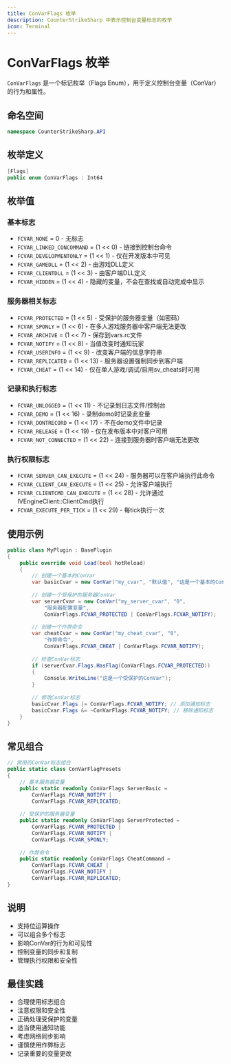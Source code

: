 ```yaml
---
title: ConVarFlags 枚举
description: CounterStrikeSharp 中表示控制台变量标志的枚举
icon: Terminal
---
```


# ConVarFlags 枚举

`ConVarFlags` 是一个标记枚举（Flags Enum），用于定义控制台变量（ConVar）的行为和属性。

## 命名空间

```csharp
namespace CounterStrikeSharp.API
```

## 枚举定义

```csharp
[Flags]
public enum ConVarFlags : Int64
```

## 枚举值

### 基本标志

- `FCVAR_NONE` = 0 - 无标志
- `FCVAR_LINKED_CONCOMMAND` = (1 &lt;&lt; 0) - 链接到控制台命令
- `FCVAR_DEVELOPMENTONLY` = (1 &lt;&lt; 1) - 仅在开发版本中可见
- `FCVAR_GAMEDLL` = (1 &lt;&lt; 2) - 由游戏DLL定义
- `FCVAR_CLIENTDLL` = (1 &lt;&lt; 3) - 由客户端DLL定义
- `FCVAR_HIDDEN` = (1 &lt;&lt; 4) - 隐藏的变量，不会在查找或自动完成中显示

### 服务器相关标志

- `FCVAR_PROTECTED` = (1 &lt;&lt; 5) - 受保护的服务器变量（如密码）
- `FCVAR_SPONLY` = (1 &lt;&lt; 6) - 在多人游戏服务器中客户端无法更改
- `FCVAR_ARCHIVE` = (1 &lt;&lt; 7) - 保存到vars.rc文件
- `FCVAR_NOTIFY` = (1 &lt;&lt; 8) - 当值改变时通知玩家
- `FCVAR_USERINFO` = (1 &lt;&lt; 9) - 改变客户端的信息字符串
- `FCVAR_REPLICATED` = (1 &lt;&lt; 13) - 服务器设置强制同步到客户端
- `FCVAR_CHEAT` = (1 &lt;&lt; 14) - 仅在单人游戏/调试/启用sv_cheats时可用

### 记录和执行标志

- `FCVAR_UNLOGGED` = (1 &lt;&lt; 11) - 不记录到日志文件/控制台
- `FCVAR_DEMO` = (1 &lt;&lt; 16) - 录制demo时记录此变量
- `FCVAR_DONTRECORD` = (1 &lt;&lt; 17) - 不在demo文件中记录
- `FCVAR_RELEASE` = (1 &lt;&lt; 19) - 仅在发布版本中对客户可用
- `FCVAR_NOT_CONNECTED` = (1 &lt;&lt; 22) - 连接到服务器时客户端无法更改

### 执行权限标志

- `FCVAR_SERVER_CAN_EXECUTE` = (1 &lt;&lt; 24) - 服务器可以在客户端执行此命令
- `FCVAR_CLIENT_CAN_EXECUTE` = (1 &lt;&lt; 25) - 允许客户端执行
- `FCVAR_CLIENTCMD_CAN_EXECUTE` = (1 &lt;&lt; 28) - 允许通过IVEngineClient::ClientCmd执行
- `FCVAR_EXECUTE_PER_TICK` = (1 &lt;&lt; 29) - 每tick执行一次

## 使用示例

```csharp
public class MyPlugin : BasePlugin
{
    public override void Load(bool hotReload)
    {
        // 创建一个基本的ConVar
        var basicCvar = new ConVar("my_cvar", "默认值", "这是一个基本的ConVar");
        
        // 创建一个受保护的服务器ConVar
        var serverCvar = new ConVar("my_server_cvar", "0", 
            "服务器配置变量",
            ConVarFlags.FCVAR_PROTECTED | ConVarFlags.FCVAR_NOTIFY);
        
        // 创建一个作弊命令
        var cheatCvar = new ConVar("my_cheat_cvar", "0",
            "作弊命令",
            ConVarFlags.FCVAR_CHEAT | ConVarFlags.FCVAR_NOTIFY);
        
        // 检查ConVar标志
        if (serverCvar.Flags.HasFlag(ConVarFlags.FCVAR_PROTECTED))
        {
            Console.WriteLine("这是一个受保护的ConVar");
        }
        
        // 修改ConVar标志
        basicCvar.Flags |= ConVarFlags.FCVAR_NOTIFY; // 添加通知标志
        basicCvar.Flags &= ~ConVarFlags.FCVAR_NOTIFY; // 移除通知标志
    }
}
```

## 常见组合

```csharp
// 常用的ConVar标志组合
public static class ConVarFlagPresets
{
    // 基本服务器变量
    public static readonly ConVarFlags ServerBasic = 
        ConVarFlags.FCVAR_NOTIFY | 
        ConVarFlags.FCVAR_REPLICATED;
    
    // 受保护的服务器变量
    public static readonly ConVarFlags ServerProtected = 
        ConVarFlags.FCVAR_PROTECTED | 
        ConVarFlags.FCVAR_NOTIFY | 
        ConVarFlags.FCVAR_SPONLY;
    
    // 作弊命令
    public static readonly ConVarFlags CheatCommand = 
        ConVarFlags.FCVAR_CHEAT | 
        ConVarFlags.FCVAR_NOTIFY | 
        ConVarFlags.FCVAR_REPLICATED;
}
```

## 说明

- 支持位运算操作
- 可以组合多个标志
- 影响ConVar的行为和可见性
- 控制变量的同步和复制
- 管理执行权限和安全性

## 最佳实践

- 合理使用标志组合
- 注意权限和安全性
- 正确处理受保护的变量
- 适当使用通知功能
- 考虑网络同步影响
- 谨慎使用作弊标志
- 记录重要的变量更改
